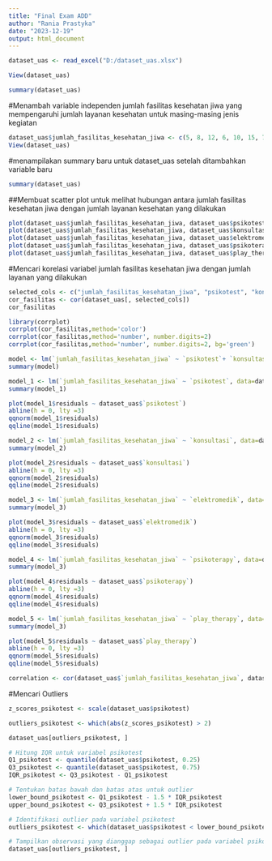 ---
title: "Final Exam ADD"
author: "Rania Prastyka"
date: "2023-12-19"
output: html_document
---

```{r}
dataset_uas <- read_excel("D:/dataset_uas.xlsx")
```
```{r}
View(dataset_uas)
```
```{r}
summary(dataset_uas)
```
#Menambah variable independen jumlah fasilitas kesehatan jiwa yang mempengaruhi jumlah layanan kesehatan untuk masing-masing jenis kegiatan
```{r}
dataset_uas$jumlah_fasilitas_kesehatan_jiwa <- c(5, 8, 12, 6, 10, 15, 7, 9, 11, 8, 14, 20, 22, 9, 6, 16, 25, 12, 7, 8, 13, 15, 10)
View(dataset_uas)
```
#menampilakan summary baru untuk dataset_uas setelah ditambahkan variable baru
```{r}
summary(dataset_uas)
```
##Membuat scatter plot untuk melihat hubungan antara jumlah fasilitas kesehatan jiwa dengan jumlah layanan kesehatan yang dilakukan
```{r}
plot(dataset_uas$jumlah_fasilitas_kesehatan_jiwa, dataset_uas$psikotest, type='p', col='blue')
plot(dataset_uas$jumlah_fasilitas_kesehatan_jiwa, dataset_uas$konsultasi, type='p', col='blue')
plot(dataset_uas$jumlah_fasilitas_kesehatan_jiwa, dataset_uas$elektromedik, type='p', col='blue')
plot(dataset_uas$jumlah_fasilitas_kesehatan_jiwa, dataset_uas$psikoterapy, type='p', col='blue')
plot(dataset_uas$jumlah_fasilitas_kesehatan_jiwa, dataset_uas$play_therapy, type='p', col='blue')
```
#Mencari korelasi variabel jumlah fasilitas kesehatan jiwa dengan jumlah layanan yang dilakukan
```{r}
selected_cols <- c("jumlah_fasilitas_kesehatan_jiwa", "psikotest", "konsultasi", "elektromedik", "psikoterapy", "play_therapy")
cor_fasilitas <- cor(dataset_uas[, selected_cols])
cor_fasilitas
```
```{r}
library(corrplot)
corrplot(cor_fasilitas,method='color')
corrplot(cor_fasilitas,method='number', number.digits=2)
corrplot(cor_fasilitas,method='number', number.digits=2, bg='green')
```
```{r}
model <- lm(`jumlah_fasilitas_kesehatan_jiwa` ~ `psikotest`+ `konsultasi`+ `elektromedik`+ `psikoterapy` + `play_therapy`,  data = dataset_uas)
summary(model)
```
```{r}
model_1 <- lm(`jumlah_fasilitas_kesehatan_jiwa` ~ `psikotest`, data=dataset_uas)
summary(model_1)
```
```{r}
plot(model_1$residuals ~ dataset_uas$`psikotest`)
abline(h = 0, lty =3)
qqnorm(model_1$residuals)
qqline(model_1$residuals)
```
```{r}
model_2 <- lm(`jumlah_fasilitas_kesehatan_jiwa` ~ `konsultasi`, data=dataset_uas)
summary(model_2)
```
```{r}
plot(model_2$residuals ~ dataset_uas$`konsultasi`)
abline(h = 0, lty =3)
qqnorm(model_2$residuals)
qqline(model_2$residuals)
```
```{r}
model_3 <- lm(`jumlah_fasilitas_kesehatan_jiwa` ~ `elektromedik`, data=dataset_uas)
summary(model_3)
```
```{r}
plot(model_3$residuals ~ dataset_uas$`elektromedik`)
abline(h = 0, lty =3)
qqnorm(model_3$residuals)
qqline(model_3$residuals)
```
```{r}
model_4 <- lm(`jumlah_fasilitas_kesehatan_jiwa` ~ `psikoterapy`, data=dataset_uas)
summary(model_3)
```
```{r}
plot(model_4$residuals ~ dataset_uas$`psikoterapy`)
abline(h = 0, lty =3)
qqnorm(model_4$residuals)
qqline(model_4$residuals)
```
```{r}
model_5 <- lm(`jumlah_fasilitas_kesehatan_jiwa` ~ `play_therapy`, data=dataset_uas)
summary(model_3)
```
```{r}
plot(model_5$residuals ~ dataset_uas$`play_therapy`)
abline(h = 0, lty =3)
qqnorm(model_5$residuals)
qqline(model_5$residuals)
```
```{r}
correlation <- cor(dataset_uas$`jumlah_fasilitas_kesehatan_jiwa`, dataset_uas$`psikotest`)
```

#Mencari Outliers
```{r}
z_scores_psikotest <- scale(dataset_uas$psikotest)
```
```{r}
outliers_psikotest <- which(abs(z_scores_psikotest) > 2)
```
```{r}
dataset_uas[outliers_psikotest, ]
```
```{r}
# Hitung IQR untuk variabel psikotest
Q1_psikotest <- quantile(dataset_uas$psikotest, 0.25)
Q3_psikotest <- quantile(dataset_uas$psikotest, 0.75)
IQR_psikotest <- Q3_psikotest - Q1_psikotest
```
```{r}
# Tentukan batas bawah dan batas atas untuk outlier
lower_bound_psikotest <- Q1_psikotest - 1.5 * IQR_psikotest
upper_bound_psikotest <- Q3_psikotest + 1.5 * IQR_psikotest
```
```{r}
# Identifikasi outlier pada variabel psikotest
outliers_psikotest <- which(dataset_uas$psikotest < lower_bound_psikotest | dataset_uas$psikotest > upper_bound_psikotest)

# Tampilkan observasi yang dianggap sebagai outlier pada variabel psikotest
dataset_uas[outliers_psikotest, ]
```







